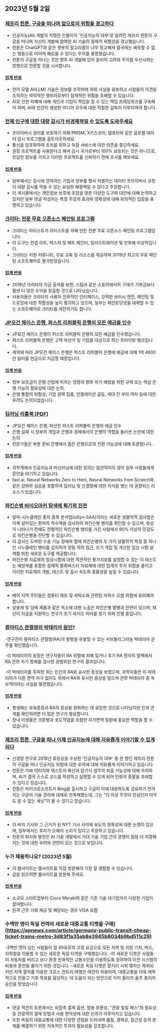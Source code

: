 

<CallToAction />

<Steps>

## 2023년 5월 2일

### [제프리 힌튼, 구글을 떠나며 앞으로의 위험을 경고하다](https://www.nytimes.com/2023/05/01/technology/ai-google-chatbot-engineer-quits-hinton.html)

- 인공지능(AI) 개발의 저명한 인물이자 '인공지능의 대부'로 알려진 제프리 힌튼이 구글을 떠나며 자신이 개발에 참여한 AI 기술의 잠재적 위험성을 경고했습니다.
- 힌튼은 ChatGPT와 같은 챗봇의 알고리즘이 너무 정교해져 결국에는 예측할 수 없는 행동으로 이어져 해로울 수 있다는 우려를 표명했습니다.
- 힌튼이 구글을 떠나는 것은 향후 AI 개발에 있어 윤리적 고려와 주의를 우선시하는 방향으로 전환할 것을 시사합니다.

#### [업계 반응](http://news.ycombinator.com/item?id=35771104)

- 언어 모델 AI(LLM) 기술은 정보를 조작하여 허위 사실을 유포하고 사람들의 의견을 조작하는 악의적인 행위자로부터 잠재적인 위험을 초래할 수 있습니다.
- AI로 인한 피해에 대해 개인과 기업이 책임을 질 수 있는 책임 프레임워크를 구축해야 하며, AI와 인간이 생성한 미디어 모두에 대한 적절한 감독이 이루어져야 합니다.

### [전체 인구에 대한 대량 감시가 비경제적일 수 있도록 도와주세요](https://prism-break.org/en/)

- 프라이버시 권리를 보호하기 위해 PRISM, X키스코어, 템포라와 같은 글로벌 데이터 감시 프로그램을 옵트아웃하세요.
- 통신을 암호화하여 조치를 취하고 독점 서비스에 대한 의존을 중단하세요.
- 권장 프로젝트를 사용한다고 해서 감시 국가로부터 100% 보호되는 것은 아니므로, 민감한 정보를 가지고 이러한 프로젝트를 신뢰하기 전에 조사를 해보세요.

#### [업계 반응](http://news.ycombinator.com/item?id=35772005)

- 일부에서는 감시에 관여하는 기업과 정부를 형사 처벌하는 데이터 프라이버시 규정이 대량 감시를 막을 수 있는 유일한 해결책일 수 있다고 주장합니다.
- 이 게시물에서는 개인정보 보호에 초점을 맞춘 다양한 도구와 대안에 대해 논의하고 있지만 일부 댓글 작성자는 특정 주장의 효과와 정확성에 대해 회의적인 입장을 표명하고 있습니다.

### [크리타: 전문 무료 오픈소스 페인팅 프로그램](https://krita.org/en/)

- 크리타는 아티스트가 아티스트를 위해 만든 전문 무료 오픈소스 페인팅 프로그램입니다.
- 이 도구는 컨셉 아트, 텍스처 및 매트 페인터, 일러스트레이션 및 만화에 이상적입니다.
- 크리타는 지원 커뮤니티, 무료 교육 및 리소스를 제공하며 2019년 최고의 무료 페인팅 소프트웨어로 평가받았습니다.

#### [업계 반응](http://news.ycombinator.com/item?id=35771994)

- 2016년 크리타의 자금 출처를 보면, 스팀과 같은 스토어에서의 구매가 기부금보다 훨씬 더 많은 수익을 창출한 것으로 나타났습니다.
- 사용자들은 크리타의 사용자 친화적인 인터페이스, 강력한 브러시 엔진, 페인팅 및 드로잉에 대한 적합성을 높이 평가하고 있으며, 일부는 페인트닷넷을 대체할 수 있는 소프트웨어로 크리타를 제안하기도 합니다.

### [JP모건 체이스 은행, 퍼스트 리퍼블릭 은행의 모든 예금을 인수](https://www.fdic.gov/news/press-releases/2023/pr23034.html)

- JP모건 체이스 은행이 퍼스트 리퍼블릭 은행의 모든 예금을 인수했습니다.
- 퍼스트 리퍼블릭 은행은 고액 자산가 및 기업을 대상으로 하는 프라이빗 뱅크입니다.
- 계약에 따라 JP모건 체이스 은행은 퍼스트 리퍼블릭 은행에 예금에 대해 1억 4600만 달러를 현금으로 지급할 예정입니다.

#### [업계 반응](http://news.ycombinator.com/item?id=35770048)

- 정부 보조금이 은행 산업에 미치는 영향과 향후 위기 예방을 위한 규제 또는 핵심 은행 기능의 필요성에 대한 논의.
- 은행 통합의 위험성, 기업 권력 집중, 인플레이션 급등, 세대 간 부의 격차 등에 대한 우려도 논의되었습니다.

### [딥러닝 리틀북 [PDF]](https://fleuret.org/public/lbdl.pdf)

- JP모건 체이스 은행, 파산한 퍼스트 리퍼블릭 은행의 예금 인수
- 은행 실패 시 정부의 개입과 은행과 경제에서의 은행의 역할을 둘러싼 논란에 대한 논의
- 전문가들은 부분 준비 은행에서 좁은 은행으로의 전환 가능성에 대해 토론합니다.

#### [업계 반응](http://news.ycombinator.com/item?id=35767789)

- 과학계에서 인공지능과 머신러닝에 대한 정의는 일관적이지 않아 일부 사람들에게 혼란을 야기하고 있습니다.
- fast.ai, Neural Networks Zero to Hero, Neural Networks from Scratch와 같은 강좌와 실습을 포함하여 딥러닝 및 신경망에 대한 지식을 쌓는 데 권장되는 리소스가 있습니다.

### [파킨슨병 바이오마커 탐색에 획기적 진전](https://www.michaeljfox.org/publication/michael-j-fox-foundation-announces-significant-breakthrough-search-parkinsons-biomarker)

- 알파-시누클레인 종자 증폭 분석법(αSyn-SAA)이라는 새로운 생물학적 검사법은 이제 살아있는 환자의 척수액을 검사하여 파킨슨병 병리를 확인할 수 있으며, 증상이 나타나기 전에도 전형적인 파킨슨병 병리를 가진 사람에서 90% 이상의 민감도로 파킨슨병을 진단할 수 있습니다.
- 이 검사는 도파민 수송 기능 장애와 함께 파킨슨병의 두 가지 생물학적 특징 중 하나인 시누클레인 병리를 감지하여 정밀 의학 접근, 조기 개입 및 개선된 임상 시험 설계를 위한 새로운 도구를 제공합니다.
- 파킨슨병 치료제의 임상시험에 대한 객관적인 평가지표를 설정할 수 있는 이 테스트는 예방제를 포함한 잠재적 블록버스터 치료제에 대한 업계의 투자 위험을 줄이고 이러한 치료제의 개발, 테스트 및 출시 속도와 효율성을 높일 수 있습니다.

#### [업계 반응](http://news.ycombinator.com/item?id=35770563)

- 베이 지역 주민들은 컴퓨터 제조 및 세탁소와 관련된 지하수 오염 위험에 유의해야 합니다.
- 살충제 및 담배 제품과 같은 독소에 대한 노출은 파킨슨병 발병과 관련이 있으며, 재단이 자금을 지원하는 연구가 초기 바이오 마커를 찾기 위해 진행 중입니다.

### [류마티스 관절염의 박테리아 원인?](https://www.the-scientist.com/news-opinion/a-bacterial-culprit-for-rheumatoid-arthritis-71088)

-연구진이 류마티스 관절염(RA)의 발병을 유발할 수 있는 서브돌리그라눔 박테리아 균주를 확인했습니다.

-이 박테리아의 동정은 연구자들이 RA 위험에 처해 있거나 초기 RA 환자의 혈액에서 RA 관련 자가 항체를 검사한 광범위한 연구의 결과입니다.

-이 박테리아를 투여한 쥐는 인간의 RA와 유사한 증상을 보였으며, 과학자들은 이 박테리아가 다른 면역 자극 없이도 쥐에서 RA와 유사한 증상을 일으켜 관련 박테리아 중 독보적이라는 사실을 발견했습니다.

#### [업계 반응](http://news.ycombinator.com/item?id=35775704)

- 항생제는 유육종증과 RA의 증상을 완화하는 데 유망한 것으로 나타났지만 인과 관계를 확인하려면 더 많은 연구가 필요합니다.
- 장내 미생물은 크론병과 포도막염을 포함한 자가면역 질환에 중요한 역할을 할 수 있습니다.

### [제프리 힌튼, 구글을 떠나 이제 인공지능에 대해 자유롭게 이야기할 수 있게 되다](https://www.theverge.com/2023/5/1/23706311/hinton-godfather-of-ai-threats-fears-warnings)

- 신경망 연구로 2018년 튜링상을 수상한 '인공지능의 대부' 중 한 명인 제프리 힌튼이 구글을 떠나 인공지능 위험에 대한 우려에 대해 자유롭게 이야기하고 있습니다.
- 힌튼은 가짜 이미지와 텍스트의 확산과 암기식 업무의 퇴출 가능성에 대해 우려하며, AI가 결국 스스로 코드를 작성하고 실행할 수 있게 되어 인류의 종말을 초래할 수 있다고 믿습니다.
- 힌튼은 마이크로소프트가 Bing을 출시하고 구글이 이에 대응하도록 강요하기 전까지는 구글의 기술 관리에 대체로 만족해했는데, 그는 "더 이상 무엇이 진실인지 아무도 알 수 없는 세상"이 올 수 있다고 믿습니다.

#### [업계 반응](http://news.ycombinator.com/item?id=35771508)

- 더 버지 기사와 그 근거가 된 NYT 기사 사이에 보도의 정확성에 대한 논쟁이 있으며, 일부에서는 후자가 오해의 소지가 있다고 주장하고 있습니다.
- 힌튼의 퇴사와 발언은 AI 기술 개발에서 거대 기술 기업 간의 경쟁이 점점 더 치열해지는 것에 대한 우려와 관련이 있는 것으로 보입니다.

### 누가 채용하나요? (2023년 5월)

- 이 웹사이트는 웹사이트를 직접 방문해야 가장 잘 경험할 수 있습니다.
- 글을 읽으려면 웹사이트를 방문해 주세요.

#### [업계 반응](http://news.ycombinator.com/item?id=35773707)

- 소규모 스타트업부터 Cisco Meraki와 같은 기존 기술 대기업까지 다양한 기업이 참여합니다.
- 원격 근무 기회 제공 및 해당되는 경우 VISA 포함

### 수백만 명이 독일 전역의 새로운 대중교통 티켓을 구매](https://apnews.com/article/germany-public-transit-cheap-ticket-trains-metro-3d83f1a35ab8e3945b8034b9bd511c29)

-3백만 명이 넘는 사람들이 월 49유로의 고정 요금으로 모든 지역 및 지방 기차, 버스, 지하철을 이용할 수 있는 새로운 독일 티켓을 구매했습니다. -이 새로운 티켓은 사람들이 자동차를 버리고 보다 환경 친화적인 교통수단을 이용하도록 장려하여 이전 시스템의 비용과 혼란을 줄이기 위한 것입니다. -새로운 독일 티켓은 장거리 시외 열차는 제외되지만 지역 열차를 이용한 크로스 컨트리 여행은 여전히 허용되며, 대중교통을 더욱 매력적으로 만들고 기후 목표를 달성하는 데 도움이 되는 방안으로 이미 올라프 숄츠 총리의 승인을 받았습니다.

#### [업계 반응](http://news.ycombinator.com/item?id=35770816)

- 댓글 섹션의 토론에서는 비접촉 결제 옵션, 범용 호환성, "관광 일일 패스"의 필요성 등 관광객의 결제 방법과 사용 편의성에 대한 논의가 이루어지고 있습니다.
- 또한 독일의 대중교통에 대한 다양한 관점을 드러내며 품질, 경제성, 접근성 등의 문제를 해결하기 위한 지속적인 투자의 필요성을 강조합니다.

</Steps>
